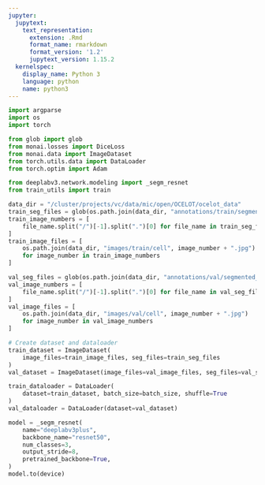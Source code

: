 ```yaml
---
jupyter:
  jupytext:
    text_representation:
      extension: .Rmd
      format_name: rmarkdown
      format_version: '1.2'
      jupytext_version: 1.15.2
  kernelspec:
    display_name: Python 3
    language: python
    name: python3
---
```


```python
import argparse
import os
import torch

from glob import glob
from monai.losses import DiceLoss
from monai.data import ImageDataset
from torch.utils.data import DataLoader
from torch.optim import Adam

from deeplabv3.network.modeling import _segm_resnet
from train_utils import train
```

```python
data_dir = "/cluster/projects/vc/data/mic/open/OCELOT/ocelot_data"
train_seg_files = glob(os.path.join(data_dir, "annotations/train/segmented_cell/*"))
train_image_numbers = [
    file_name.split("/")[-1].split(".")[0] for file_name in train_seg_files
]
train_image_files = [
    os.path.join(data_dir, "images/train/cell", image_number + ".jpg")
    for image_number in train_image_numbers
]

val_seg_files = glob(os.path.join(data_dir, "annotations/val/segmented_cell/*"))
val_image_numbers = [
    file_name.split("/")[-1].split(".")[0] for file_name in val_seg_files
]
val_image_files = [
    os.path.join(data_dir, "images/val/cell", image_number + ".jpg")
    for image_number in val_image_numbers
]

# Create dataset and dataloader
train_dataset = ImageDataset(
    image_files=train_image_files, seg_files=train_seg_files
)
val_dataset = ImageDataset(image_files=val_image_files, seg_files=val_seg_files)

train_dataloader = DataLoader(
    dataset=train_dataset, batch_size=batch_size, shuffle=True
)
val_dataloader = DataLoader(dataset=val_dataset)

model = _segm_resnet(
    name="deeplabv3plus",
    backbone_name="resnet50",
    num_classes=3,
    output_stride=8,
    pretrained_backbone=True,
)
model.to(device)
```
